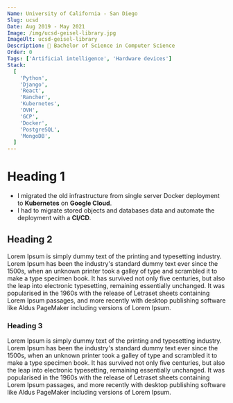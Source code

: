 ```yaml
---
Name: University of California - San Diego
Slug: ucsd
Date: Aug 2019 - May 2021
Image: /img/ucsd-geisel-library.jpg
ImageUlt: ucsd-geisel-library
Description: 🌿 Bachelor of Science in Computer Science
Order: 0
Tags: ['Artificial intelligence', 'Hardware devices']
Stack:
  [
    'Python',
    'Django',
    'React',
    'Rancher',
    'Kubernetes',
    'OVH',
    'GCP',
    'Docker',
    'PostgreSQL',
    'MongoDB',
  ]
---
```


# Heading 1

- I migrated the old infrastructure from single server Docker deployment to **Kubernetes** on **Google Cloud**.
- I had to migrate stored objects and databases data and automate the deployment with a **CI/CD**.

## Heading 2

Lorem Ipsum is simply dummy text of the printing and typesetting industry. Lorem Ipsum has been the industry's standard dummy text ever since the 1500s, when an unknown printer took a galley of type and scrambled it to make a type specimen book. It has survived not only five centuries, but also the leap into electronic typesetting, remaining essentially unchanged. It was popularised in the 1960s with the release of Letraset sheets containing Lorem Ipsum passages, and more recently with desktop publishing software like Aldus PageMaker including versions of Lorem Ipsum.

### Heading 3

Lorem Ipsum is simply dummy text of the printing and typesetting industry. Lorem Ipsum has been the industry's standard dummy text ever since the 1500s, when an unknown printer took a galley of type and scrambled it to make a type specimen book. It has survived not only five centuries, but also the leap into electronic typesetting, remaining essentially unchanged. It was popularised in the 1960s with the release of Letraset sheets containing Lorem Ipsum passages, and more recently with desktop publishing software like Aldus PageMaker including versions of Lorem Ipsum.
